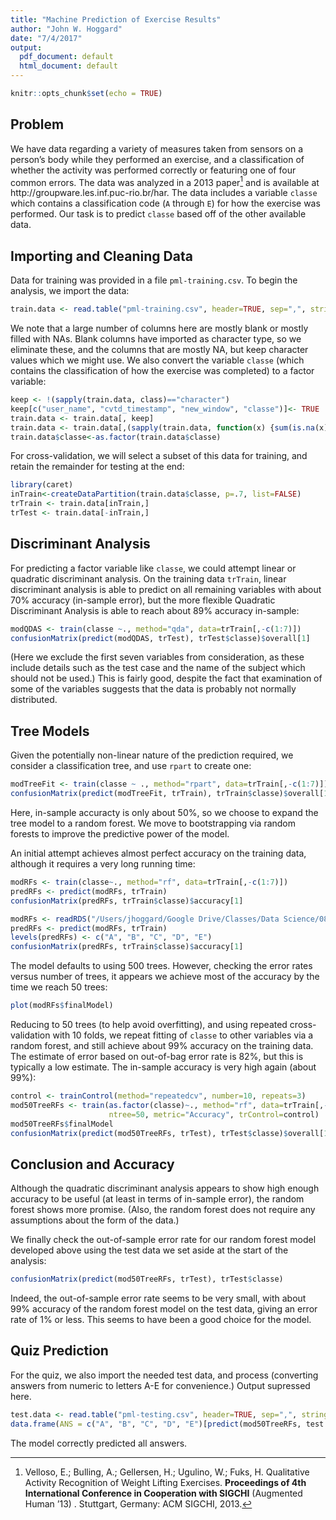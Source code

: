 ```yaml
---
title: "Machine Prediction of Exercise Results"
author: "John W. Hoggard"
date: "7/4/2017"
output:
  pdf_document: default
  html_document: default
---
```


```r
knitr::opts_chunk$set(echo = TRUE)
```

## Problem

We have data regarding a variety of measures taken from sensors on a person's body
while they performed an exercise, and a classification of whether the activity was 
performed correctly or featuring one of four common errors.  The data was analyzed
in a 2013 paper[^1] and is available at http://groupware.les.inf.puc-rio.br/har.
The data includes a variable `classe` which contains a classification code (`A` through `E`) for how the exercise was performed.  Our task is to predict `classe`
based off of the other available data.

[^1]: Velloso, E.; Bulling, A.; Gellersen, H.; Ugulino, W.; Fuks, H. Qualitative Activity Recognition of Weight Lifting Exercises. **Proceedings of 4th International Conference in Cooperation with SIGCHI** (Augmented Human '13) . Stuttgart, Germany: ACM SIGCHI, 2013.

## Importing and Cleaning Data

Data for training was provided in a file `pml-training.csv`.  To begin the analysis, 
we import the data:
```r
train.data <- read.table("pml-training.csv", header=TRUE, sep=",", stringsAsFactors=FALSE)
```
We note that a large number of columns here are mostly blank or mostly filled with NAs.  Blank columns have imported as character type, so we eliminate these, and the columns that are mostly NA, but keep character values which we might use.  We also convert the variable `classe` (which contains the classification of how the exercise was completed) to a factor variable:
```r
keep <- !(sapply(train.data, class)=="character")
keep[c("user_name", "cvtd_timestamp", "new_window", "classe")]<- TRUE
train.data <- train.data[, keep]
train.data <- train.data[,(sapply(train.data, function(x) {sum(is.na(x))}) < 19000)]
train.data$classe<-as.factor(train.data$classe)
```
For cross-validation, we will select a subset of this data for training, and retain
the remainder for testing at the end:
```r
library(caret)
inTrain<-createDataPartition(train.data$classe, p=.7, list=FALSE)
trTrain <- train.data[inTrain,]
trTest <- train.data[-inTrain,]
```

## Discriminant Analysis

For predicting a factor variable like `classe`, we could attempt linear or quadratic 
discriminant analysis.  On the training data `trTrain`, linear discriminant analysis is able to predict on all remaining variables with about 70% accuracy (in-sample error), but the more flexible Quadratic Discriminant Analysis is able to reach about 89% accuracy in-sample:
```r
modQDAS <- train(classe ~., method="qda", data=trTrain[,-c(1:7)])
confusionMatrix(predict(modQDAS, trTest), trTest$classe)$overall[1]
```
(Here we exclude the first seven variables from consideration, as these include details such as the test case and the name of the subject which should not be used.) This is fairly good, despite the fact that examination of some of the variables suggests that the data is probably not normally distributed.

## Tree Models

Given the potentially non-linear nature of the prediction required, we consider a
classification tree, and use `rpart` to create one:
```r
modTreeFit <- train(classe ~ ., method="rpart", data=trTrain[,-c(1:7)])
confusionMatrix(predict(modTreeFit, trTrain), trTrain$classe)$overall[1]
```
Here, in-sample accuracty is only about 50%, so we choose to expand the tree model 
to a random forest.  We move to bootstrapping via random forests to improve the predictive power of the model.

An initial attempt achieves almost perfect accuracy on the training
data, although it requires a very long running time:
```r
modRFs <- train(classe~., method="rf", data=trTrain[,-c(1:7)])
predRFs <- predict(modRFs, trTrain)
confusionMatrix(predRFs, trTrain$classe)$accuracy[1]
```
```r
modRFs <- readRDS("/Users/jhoggard/Google Drive/Classes/Data Science/08 - Machine Learning/Project/modRFs")
predRFs <- predict(modRFs, trTrain)
levels(predRFs) <- c("A", "B", "C", "D", "E")
confusionMatrix(predRFs, trTrain$classe)$accuracy[1]
```
The model defaults to using 500 trees.  However, checking the error rates versus number of trees, it appears we achieve most of the accuracy by the time we reach 50 trees:
```r
plot(modRFs$finalModel)
```

Reducing to 50 trees (to help avoid overfitting), and using repeated cross-validation with 10 folds, we repeat fitting of `classe` to other variables via a random forest, and still achieve about 99% accuracy on the training data.  The estimate of error based on out-of-bag error rate is 82%, but this is typically a low estimate.  The in-sample accuracy is very high again (about 99%):
```r
control <- trainControl(method="repeatedcv", number=10, repeats=3)
mod50TreeRFs <- train(as.factor(classe)~., method="rf", data=trTrain[,-c(1:7)],
                      ntree=50, metric="Accuracy", trControl=control)
mod50TreeRFs$finalModel
confusionMatrix(predict(mod50TreeRFs, trTest), trTest$classe)$overall[1]
```

## Conclusion and Accuracy

Although the quadratic discriminant analysis appears to show high enough accuracy to be useful (at least in terms of in-sample error), the random forest shows more promise. (Also, the random forest does not require any assumptions about the form of the data.)  

We finally check the out-of-sample error rate for our random forest model developed above using the test data we set aside at the start of the analysis:
```r
confusionMatrix(predict(mod50TreeRFs, trTest), trTest$classe)
```
Indeed, the out-of-sample error rate seems to be very small, with about 99% accuracy
of the random forest model on the test data, giving an error rate of 1% or less.  This seems to have been a good choice for the model.

## Quiz Prediction

For the quiz, we also import the needed test data, and process (converting answers from numeric to letters A-E for convenience.)  Output supressed here.
```r
test.data <- read.table("pml-testing.csv", header=TRUE, sep=",", stringsAsFactors = FALSE)
data.frame(ANS = c("A", "B", "C", "D", "E")[predict(mod50TreeRFs, test.data)])
```
The model correctly predicted all answers.